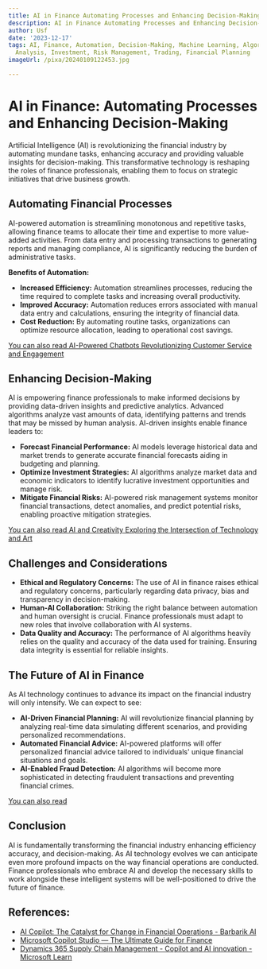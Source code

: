 ```yaml
---
title: AI in Finance Automating Processes and Enhancing Decision-Making
description: AI in Finance Automating Processes and Enhancing Decision-Making
author: Usf
date: '2023-12-17'
tags: AI, Finance, Automation, Decision-Making, Machine Learning, Algorithms, Data
  Analysis, Investment, Risk Management, Trading, Financial Planning
imageUrl: /pixa/20240109122453.jpg

---
```

# AI in Finance: Automating Processes  and Enhancing Decision-Making

Artificial Intelligence (AI) is revolutionizing the financial  industry  by automating mundane  tasks, enhancing accuracy  and providing valuable insights for decision-making. This transformative technology is reshaping the roles of finance professionals, enabling them to  focus on strategic initiatives that drive business growth.  

##  Automating Financial Processes

AI-powered automation is streamlining monotonous and repetitive tasks, allowing finance teams to allocate their time and expertise to more value-added activities. From data entry  and processing transactions to generating reports  and managing  compliance, AI is significantly reducing the burden of administrative tasks.  

**Benefits of Automation:**

- **Increased Efficiency:** Automation streamlines processes, reducing the time required to complete tasks and increasing overall productivity.  
- **Improved Accuracy:** Automation reduces  errors associated with manual data  entry and calculations, ensuring the integrity of financial data.  
- **Cost Reduction:** By automating routine tasks,  organizations  can optimize resource allocation,  leading to operational  cost savings. 

[You can also read AI-Powered  Chatbots Revolutionizing Customer Service and Engagement](AI-Powered%20Chatbots%20Revolutionizing%20Customer%20Service%20and%20Engagement)


## Enhancing  Decision-Making

AI is  empowering finance professionals to make informed decisions by providing data-driven insights and predictive analytics. Advanced algorithms analyze vast amounts of data, identifying patterns and trends that may be missed by human analysis.  AI-driven insights enable finance  leaders to:

- **Forecast Financial Performance:** AI models leverage historical  data and market trends to  generate accurate  financial forecasts  aiding in budgeting and planning.  
- **Optimize  Investment Strategies:** AI algorithms analyze market data and economic indicators to  identify  lucrative investment opportunities and manage risk.  
- **Mitigate Financial Risks:** AI-powered risk management systems monitor financial transactions, detect anomalies, and  predict potential risks, enabling proactive mitigation strategies.

[You can also read AI and  Creativity Exploring the  Intersection of Technology and Art](AI%20and%20Creativity%20Exploring%20the%20Intersection%20of%20Technology%20and%20Art)


##  Challenges and Considerations

- **Ethical and Regulatory Concerns:** The use of AI in finance raises ethical and regulatory concerns, particularly regarding data privacy, bias  and transparency in decision-making.  
- **Human-AI Collaboration:** Striking the right balance  between automation and  human oversight is crucial. Finance professionals must adapt  to new roles that involve collaboration with AI systems.   
- **Data Quality and Accuracy:** The performance of AI  algorithms heavily relies on the quality and accuracy of the data used for training. Ensuring data integrity is essential for reliable insights.  

## The Future of AI in Finance

As AI technology continues to advance its  impact on the financial industry will only intensify. We can expect to see:

-  **AI-Driven Financial Planning:** AI will revolutionize financial planning by  analyzing real-time data simulating  different scenarios, and providing personalized recommendations.  
-  **Automated Financial Advice:** AI-powered platforms will offer personalized financial advice tailored to individuals' unique financial situations and goals.  
- **AI-Enabled  Fraud Detection:** AI algorithms  will become more sophisticated in detecting fraudulent transactions and preventing financial crimes.  

[You can also read ]()


## Conclusion

AI is fundamentally  transforming the  financial industry enhancing efficiency accuracy, and decision-making. As AI technology evolves we can anticipate even more  profound impacts on the way financial operations are conducted. Finance professionals who embrace AI and  develop the necessary skills to  work alongside  these intelligent systems will be well-positioned to drive the future of finance.  

## References:
- [AI Copilot: The Catalyst for Change in Financial Operations - Barbarik AI](https://barbarik.ai/index.php/2023/10/30/ai-copilot-the-catalyst-for-change-in-financial-operations/?preview_id=233&preview=0aec81f536&preview=true)
- [Microsoft Copilot Studio — The Ultimate Guide for Finance](https://christianmartinezfinancialfox.medium.com/microsoft-copilot-studio-the-ultimate-guide-for-finance-9f7a518c42cc)
- [Dynamics 365 Supply Chain Management - Copilot and AI innovation - Microsoft Learn](https://learn.microsoft.com/en-us/dynamics365/release-plan/2023wave1/finance-operations/dynamics365-supply-chain-management/copilot-ai-innovation)
